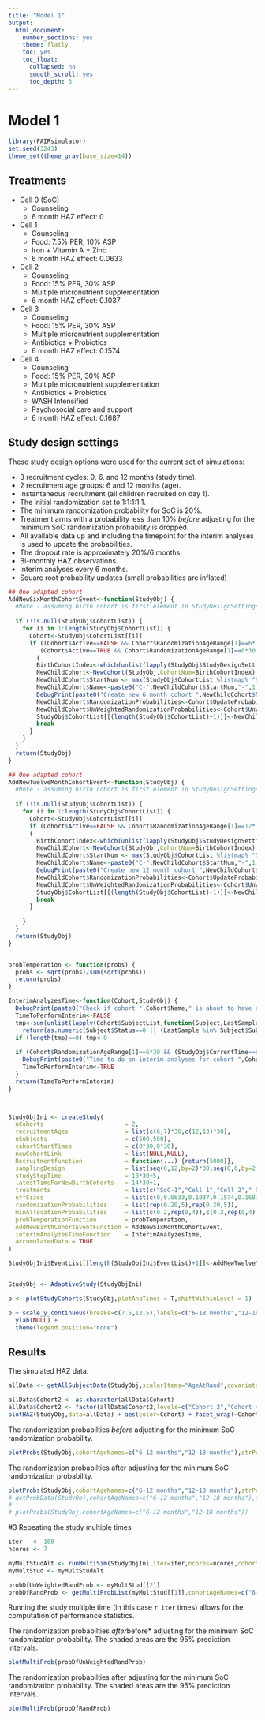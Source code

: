 ```yaml
---
title: "Model 1"
output:
  html_document: 
    number_sections: yes
    theme: flatly
    toc: yes
    toc_float:
      collapsed: no
      smooth_scroll: yes
      toc_depth: 3
---
```


# Model 1

```r
library(FAIRsimulator)
set.seed(3243)
theme_set(theme_gray(base_size=14))
```

## Treatments

* Cell 0 (SoC)
    - Counseling
    - 6 month HAZ effect: 0
* Cell 1
    - Counseling
    - Food: 7.5% PER, 10% ASP
    - Iron + Vitamin A + Zinc
    - 6 month HAZ effect: 0.0633
* Cell 2
    - Counseling
    - Food: 15% PER, 30% ASP
    - Multiple micronutrient supplementation
    - 6 month HAZ effect: 0.1037
* Cell 3
    - Counseling
    - Food: 15% PER, 30% ASP
    - Multiple micronutrient supplementation
    - Antibiotics + Probiotics
    - 6 month HAZ effect: 0.1574
* Cell 4
    - Counseling
    - Food: 15% PER, 30% ASP
    - Multiple micronutrient supplementation
    - Antibiotics + Probiotics
    - WASH Intensified
    - Psychosocial care and support
    - 6 month HAZ effect: 0.1687

## Study design settings

These study design options were used for the current set of simulations:

* 3 recruitment cycles: 0, 6, and 12 months (study time).
* 2 recruitment age groups: 6 and 12 months (age).
* Instantaneous recruitment (all children recruited on day 1).
* The initial randomization set to 1:1:1:1:1.
* The minimum randomization probability for SoC is 20%.
* Treatment arms with a probability less than 10% *before* adjusting for the minimum SoC randomization probability is dropped.
* All available data up and including the timepoint for the interim analyses is used to update the probabilities.
* The dropout rate is approximately 20%/6 months.
* Bi-monthly HAZ observations.
* Interim analyses every 6 months.
* Square root probability updates (small probabilities are inflated)

```r

## One adapted cohort
AddNewSixMonthCohortEvent<-function(StudyObj) {
  #Note - assuming birth cohort is first element in StudyDesignSettings
  
  if (!is.null(StudyObj$CohortList)) {
    for (i in 1:length(StudyObj$CohortList)) {
      Cohort<-StudyObj$CohortList[[i]]
      if ((Cohort$Active==FALSE && Cohort$RandomizationAgeRange[1]==6*30 && Cohort$CycleNum==1 && Cohort$CohortStartTime+Cohort$CurrentTime==StudyObj$CurrentTime && StudyObj$CurrentTime<=StudyObj$StudyDesignSettings$LatestTimeForNewBirthCohorts) || #If this cohort just ended and its time to add a new cohort
         (Cohort$Active==TRUE && Cohort$RandomizationAgeRange[1]==6*30 && Cohort$CycleNum==1 && Cohort$CohortStartTime+6*30==StudyObj$CurrentTime && StudyObj$CurrentTime<=StudyObj$StudyDesignSettings$LatestTimeForNewBirthCohorts))
        {
        BirthCohortIndex<-which(unlist(lapply(StudyObj$StudyDesignSettings$CohortAgeRange,function(x) {x[1]==6*30}))==TRUE) #Get the birth cohort index (i.e. lower AgeRangeAtRandomization=0)
        NewChildCohort<-NewCohort(StudyObj,CohortNum=BirthCohortIndex)
        NewChildCohort$StartNum <- max(StudyObj$CohortList %listmap% "StartNum")+1
        NewChildCohort$Name<-paste0("C-",NewChildCohort$StartNum,"-",1," [",Cohort$RandomizationAgeRange[1]/30,"-",Cohort$RandomizationAgeRange[2]/30,"m @ rand]")
        DebugPrint(paste0("Create new 6 month cohort ",NewChildCohort$Name," based on probabilities in ",Cohort$Name," at time: ",StudyObj$CurrentTime),1,StudyObj)
        NewChildCohort$RandomizationProbabilities<-Cohort$UpdateProbabilities #Use the latest probabilities from previous birth cohort
        NewChildCohort$UnWeightedRandomizationProbabilities<-Cohort$UnWeightedUpdateProbabilities
        StudyObj$CohortList[[(length(StudyObj$CohortList)+1)]]<-NewChildCohort
        break
      }
    }
  }
  return(StudyObj)
}

## One adapted cohort
AddNewTwelveMonthCohortEvent<-function(StudyObj) {
  #Note - assuming birth cohort is first element in StudyDesignSettings
  
  if (!is.null(StudyObj$CohortList)) {
    for (i in 1:length(StudyObj$CohortList)) {
      Cohort<-StudyObj$CohortList[[i]]
      if (Cohort$Active==FALSE && Cohort$RandomizationAgeRange[1]==12*30 && Cohort$CycleNum==1 && Cohort$CohortStartTime+Cohort$CurrentTime==StudyObj$CurrentTime && StudyObj$CurrentTime<=StudyObj$StudyDesignSettings$LatestTimeForNewBirthCohorts) #if this cohort just ended and its time to add a new cohort
      {
        BirthCohortIndex<-which(unlist(lapply(StudyObj$StudyDesignSettings$CohortAgeRange,function(x) {x[1]==12*30}))==TRUE) #Get the birth cohort index (i.e. lower AgeRangeAtRandomization=0)
        NewChildCohort<-NewCohort(StudyObj,CohortNum=BirthCohortIndex)
        NewChildCohort$StartNum <- max(StudyObj$CohortList %listmap% "StartNum")+1
        NewChildCohort$Name<-paste0("C-",NewChildCohort$StartNum,"-",1," [",Cohort$RandomizationAgeRange[1]/30,"-",Cohort$RandomizationAgeRange[2]/30,"m @ rand]")
        DebugPrint(paste0("Create new 12 month cohort ",NewChildCohort$Name," based on probabilities in ",Cohort$Name," at time: ",StudyObj$CurrentTime),1,StudyObj)
        NewChildCohort$RandomizationProbabilities<-Cohort$UpdateProbabilities #Use the latest probabilities from previous birth cohort
        NewChildCohort$UnWeightedRandomizationProbabilities<-Cohort$UnWeightedUpdateProbabilities
        StudyObj$CohortList[[(length(StudyObj$CohortList)+1)]]<-NewChildCohort
        break
      } 
        
    }
  }
  return(StudyObj)
}


probTemperation <- function(probs) {
  probs <- sqrt(probs)/sum(sqrt(probs))
  return(probs)
}

InterimAnalyzesTime<-function(Cohort,StudyObj) {
  DebugPrint(paste0("Check if cohort ",Cohort$Name," is about to have an interim analysis",StudyObj$CurrentTime),3,StudyObj)
  TimeToPerformInterim<-FALSE
  tmp<-sum(unlist(lapply(Cohort$SubjectList,function(Subject,LastSample){
    return(as.numeric(Subject$Status==0 || (LastSample %in% Subject$SubjectSampleTime)))},max(Cohort$SamplingDesign))))/Cohort$MaxNumberOfSubjects
  if (length(tmp)==0) tmp<-0
  
  if (Cohort$RandomizationAgeRange[1]==6*30 && (StudyObj$CurrentTime==6*30-1 || StudyObj$CurrentTime==18*30-1 )) {
    DebugPrint(paste0("Time to do an interim analyses for cohort ",Cohort$Name," at time: ",StudyObj$CurrentTime," (",round(tmp*100,1)," % subjects completed)"),1,StudyObj)
    TimeToPerformInterim<-TRUE
  }
  return(TimeToPerformInterim)
}



StudyObjIni <- createStudy(
  nCohorts                       = 2,
  recruitmentAges                = list(c(6,7)*30,c(12,13)*30),
  nSubjects                      = c(500,500),
  cohortStartTimes               = c(0*30,0*30),
  newCohortLink                  = list(NULL,NULL),
  Recruitmentfunction            = function(...) {return(5000)},
  samplingDesign                 = list(seq(0,12,by=2)*30,seq(0,6,by=2)*30),
  studyStopTime                  = 18*30+5,
  latestTimeForNewBirthCohorts   = 14*30+1,
  treatments                     = list(c("SoC-1","Cell 1","Cell 2"," Cell 3"," Cell 4"),c("SoC-1","Cell 1","Cell 2"," Cell 3"," Cell 4")),
  effSizes                       = list(c(0,0.0633,0.1037,0.1574,0.1687),c(0,0.0633,0.1037,0.1574,0.1687)),
  randomizationProbabilities     = list(rep(0.20,5),rep(0.20,5)),
  minAllocationProbabilities     = list(c(0.2,rep(0,4)),c(0.2,rep(0,4))),
  probTemperationFunction        = probTemperation,
  AddNewBirthCohortEventFunction = AddNewSixMonthCohortEvent,
  interimAnalyzesTimeFunction    = InterimAnalyzesTime,
  accumulatedData = TRUE
)

StudyObjIni$EventList[[length(StudyObjIni$EventList)+1]]<-AddNewTwelveMonthCohortEvent


StudyObj <- AdaptiveStudy(StudyObjIni)
```

```r

p <- plotStudyCohorts(StudyObj,plotAnaTimes = T,shiftWithinLevel = 1)

p + scale_y_continuous(breaks=c(7.5,13.5),labels=c("6-18 months","12-18 months")) +
  ylab(NULL) +
  theme(legend.position="none")
```

## Results


The simulated HAZ data.

```r
allData <- getAllSubjectData(StudyObj,scalarItems="AgeAtRand",covariates=NULL) 

allData$Cohort2 <- as.character(allData$Cohort)
allData$Cohort2 <- factor(allData$Cohort2,levels=c("Cohort 2","Cohort 4","Cohort 6","Cohort 1","Cohort 3","Cohort 5"))
plotHAZ(StudyObj,data=allData) + aes(color=Cohort) + facet_wrap(~Cohort2) + theme(legend.position="none") + scale_x_continuous(breaks=c(6,12,18))
```

The randomization probabilties *before* adjusting for the minimum SoC randomization probability.

```r
plotProbs(StudyObj,cohortAgeNames=c("6-12 months","12-18 months"),strProb="UnWeightedRandomizationProbabilities")
```


The randomization probabilties after adjusting for the minimum SoC randomization probability.

```r
plotProbs(StudyObj,cohortAgeNames=c("6-12 months","12-18 months"),strProb="RandomizationProbabilities")
# getProbData(StudyObj,cohortAgeNames=c("6-12 months","12-18 months"),strProb="RandomizationProbabilities")
# 
# plotProbs(StudyObj,cohortAgeNames=c("6-12 months","12-18 months"))
```


#3 Repeating the study multiple times

```r
iter   <- 100
ncores <- 7

myMultStudAlt <- runMultiSim(StudyObjIni,iter=iter,ncores=ncores,cohortAgeNames=c("6-12 months","12-18 months"),strProb="UnWeightedRandomizationProbabilities")
myMultStud <- myMultStudAlt
```

```r
probDfUnWeightedRandProb <- myMultStud[[2]]
probDfRandProb <- getMultiProbList(myMultStud[[1]],cohortAgeNames=c("6-12 months","12-18 months"),strProb="RandomizationProbabilities",ncore=ncores)
```

Running the study multiple time (in this case `r iter` times) allows for the computation of performance statistics.

The randomization probabilties *after*before* adjusting for the minimum SoC randomization probability. The shaded areas are the 95% prediction intervals.

```r
plotMultiProb(probDfUnWeightedRandProb)
```

The randomization probabilties after adjusting for the minimum SoC randomization probability. The shaded areas are the 95% prediction intervals.

```r
plotMultiProb(probDfRandProb)
```

